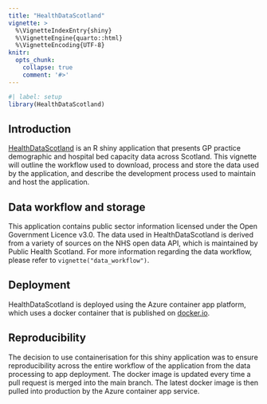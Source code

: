 ```yaml
---
title: "HealthDataScotland"
vignette: >
  %\VignetteIndexEntry{shiny}
  %\VignetteEngine{quarto::html}
  %\VignetteEncoding{UTF-8}
knitr:
  opts_chunk:
    collapse: true
    comment: '#>'
---
```


```r
#| label: setup
library(HealthDataScotland)
```

## Introduction

[HealthDataScotland](https://www.healthdatascotland.co.uk){target="_blank"} is an R shiny application
that presents GP practice demographic and hospital bed capacity data across
Scotland. This vignette will outline the workflow used to download, process and
store the data used by the application, and describe the development process
used to maintain and host the application.

## Data workflow and storage

This application contains public sector information licensed under the Open
Government Licence v3.0. The data used in HealthDataScotland is derived from a
variety of sources on the NHS open data API, which is maintained by Public
Health Scotland. For more information regarding the data workflow, please refer
to `vignette("data_workflow")`.

## Deployment

HealthDataScotland is deployed using the Azure container app platform, which uses
a docker container that is published on
[docker.io](https://hub.docker.com/repository/docker/jsleight1/healthdatascotland).

## Reproducibility

The decision to use containerisation for this shiny application was to ensure
reproducibility across the entire workflow of the application from the data
processing to app deployment. The docker image is updated every time a pull
request is merged into the main branch. The latest docker image is then pulled
into production by the Azure container app service.

